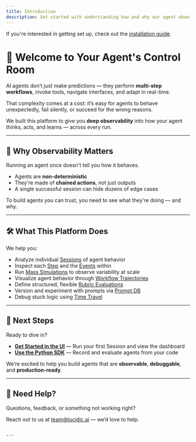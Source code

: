 ```yaml
---
title: Introduction
description: Get started with understanding how and why our agent observability platform works.
---
```


If you're interested in getting set up, check out the [installation guide](/getting-started/installation).

# 👋 Welcome to Your Agent's Control Room

AI agents don’t just make predictions — they perform **multi-step workflows**, invoke tools, navigate interfaces, and adapt in real-time.

That complexity comes at a cost: it’s easy for agents to behave unexpectedly, fail silently, or succeed for the wrong reasons.

We built this platform to give you **deep observability** into how your agent thinks, acts, and learns — across every run.

---

## 🧠 Why Observability Matters

Running an agent once doesn't tell you how it behaves.

- Agents are **non-deterministic**
- They're made of **chained actions**, not just outputs
- A single successful session can hide dozens of edge cases

To build agents you can trust, you need to see what they're doing — and why.

---

## 🛠 What This Platform Does

We help you:

- Analyze individual [Sessions](/features/workflow-sandbox) of agent behavior
- Inspect each [Step](/core-concepts/steps) and the [Events](/core-concepts/events) within
- Run [Mass Simulations](/features/mass-simulation-overview) to observe variability at scale
- Visualize agent behavior through [Workflow Trajectories](/features/workflow-trajectory)
- Define structured, flexible [Rubric Evaluations](/features/rubrics)
- Version and experiment with prompts via [Prompt DB](/features/prompt-db)
- Debug stuck logic using [Time Travel](/features/time-travel)

---

## 🚀 Next Steps

Ready to dive in?

- **[Get Started in the UI](/getting-started/dashboard)** — Run your first Session and view the dashboard
- **[Use the Python SDK](/getting-started/python)** — Record and evaluate agents from your code

We’re excited to help you build agents that are **observable**, **debuggable**, and **production-ready**.

---

## 💬 Need Help?

Questions, feedback, or something not working right?

Reach out to us at [team@lucidic.ai](mailto:team@lucidic.ai) — we’d love to help.
```

---